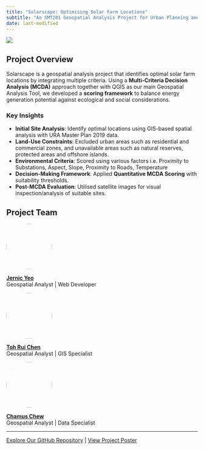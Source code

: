 ```yaml
---
title: "Solarscape: Optimising Solar Farm Locations"
subtitle: "An SMT201 Geospatial Analysis Project for Urban Planning and Sustainability"
date: last-modified
---
```


![](/images/solarscape-high-resolution-logo.png
)


## Project Overview

Solarscape is a geospatial analysis project that identifies optimal solar farm locations by integrating multiple criteria. Using a **Multi-Criteria Decision Analysis (MCDA)** approach together with QGIS as our main Geospatial Analysis Tool, we developed a **scoring framework** to balance energy generation potential against ecological and social considerations.


### Key Insights

- **Initial Site Analysis**: Identify optimal locations using GIS-based spatial analysis with URA Master Plan 2019 data.
- **Land-Use Constraints**: Excluded urban areas such as residential and commercial zones, and unavailable areas such as natural reserves, protected areas and offshore islands.
- **Environmental Criteria**: Scored using various factors i.e. Proximity to Substations, Aspect, Slope, Proximity to Roads, Temperature
- **Decision-Making Framework**: Applied **Quantitative MCDA Scoring** with suitability thresholds.
- **Post-MCDA Evaluation**: Utilised satellite images for visual inspection/analysis of suitable sites.


## Project Team
:::::: {.grid}

::: {.g-col-4 .text-center}
![](/images/jernic.jpg){width=120px height=120px style="border-radius: 50%; object-fit: cover;"}

[**Jernic Yeo**](https://linkedin.com/in/jernicyeo){target="_blank"}
</br>Geospatial Analyst | Web Developer
:::

::: {.g-col-4 .text-center}
![](/images/ruichen.jpg){width=120px height=120px style="border-radius: 50%; object-fit: cover;"}

[**Toh Rui Chen**](https://www.linkedin.com/in/rui-chen-toh/){target="_blank"}
</br>Geospatial Analyst | GIS Specialist
:::

::: {.g-col-4 .text-center}
![](/images/chamus.jpg){width=120px height=120px style="border-radius: 50%; object-fit: cover;"}

[**Chamus Chew**](https://linkedin.com/in/chamuschew){target="_blank"}
</br>Geospatial Analyst | Data Specialist
:::

::::::

---

[Explore Our GitHub Repository](https://github.com/je-rnic/SMT201-GIS-Group3) | [View Project Poster](poster.qmd)


